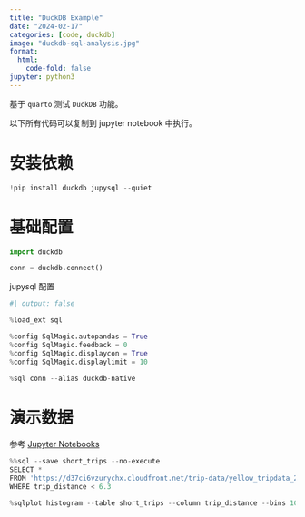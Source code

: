 ```yaml
---
title: "DuckDB Example"
date: "2024-02-17"
categories: [code, duckdb]
image: "duckdb-sql-analysis.jpg"
format:
  html:
    code-fold: false
jupyter: python3
---
```


基于 `quarto` 测试 `DuckDB` 功能。

以下所有代码可以复制到 jupyter notebook 中执行。

# 安装依赖

```python
!pip install duckdb jupysql --quiet
```

# 基础配置

```python
import duckdb

conn = duckdb.connect()
```

jupysql 配置

```python
#| output: false

%load_ext sql

%config SqlMagic.autopandas = True
%config SqlMagic.feedback = 0
%config SqlMagic.displaycon = True
%config SqlMagic.displaylimit = 10

%sql conn --alias duckdb-native
```

# 演示数据

参考 [Jupyter Notebooks](https://duckdb.org/docs/guides/python/jupyter)

```python

%%sql --save short_trips --no-execute
SELECT *
FROM 'https://d37ci6vzurychx.cloudfront.net/trip-data/yellow_tripdata_2021-01.parquet'
WHERE trip_distance < 6.3

```

```python
%sqlplot histogram --table short_trips --column trip_distance --bins 10 --with short_trips
```
